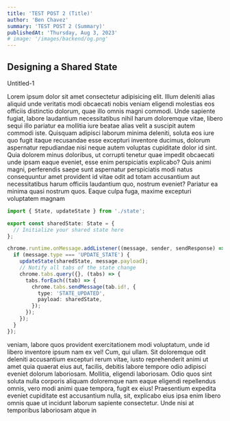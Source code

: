 ```yaml
---
title: 'TEST POST 2 (Title)'
author: 'Ben Chavez'
summary: 'TEST POST 2 (Summary)'
publishedAt: 'Thursday, Aug 3, 2023'
# image: '/images/backend/og.png'
---
```


## Designing a Shared State

Untitled-1

Lorem ipsum dolor sit amet consectetur adipisicing elit. Illum deleniti alias aliquid unde veritatis modi obcaecati nobis veniam eligendi molestias eos officiis distinctio dolorum, quae illo omnis magni commodi. Unde sapiente fugiat, labore laudantium necessitatibus nihil harum doloremque vitae, libero sequi illo pariatur ea mollitia iure beatae alias velit a suscipit autem commodi iste. Quisquam adipisci laborum minima deleniti, soluta eos iure quo fugit itaque recusandae esse excepturi inventore ducimus, dolorum aspernatur repudiandae nisi neque autem voluptas cupiditate dolor id sint. Quia dolorem minus doloribus, ut corrupti tenetur quae impedit obcaecati unde ipsam eaque eveniet, esse enim perspiciatis explicabo? Quis animi magni, perferendis saepe sunt aspernatur perspiciatis modi natus consequuntur amet provident id vitae odit ad totam accusantium aut necessitatibus harum officiis laudantium quo, nostrum eveniet? Pariatur ea minima quasi nostrum quos. Eaque culpa fuga, maxime excepturi voluptatem magnam

```ts title="background.ts"
import { State, updateState } from './state';

export const sharedState: State = {
  // Initialize your shared state here
};

chrome.runtime.onMessage.addListener((message, sender, sendResponse) => {
  if (message.type === 'UPDATE_STATE') {
    updateState(sharedState, message.payload);
    // Notify all tabs of the state change
    chrome.tabs.query({}, (tabs) => {
      tabs.forEach((tab) => {
        chrome.tabs.sendMessage(tab.id!, {
          type: 'STATE_UPDATED',
          payload: sharedState,
        });
      });
    });
  }
});
```

veniam, labore quos provident exercitationem modi voluptatum, unde id libero inventore ipsum nam ex vel! Cum, qui ullam. Sit doloremque odit deleniti accusantium excepturi rerum vitae, iusto reprehenderit animi ut amet quia quaerat eius aut, facilis, debitis labore tempore odio adipisci eveniet dolorum laboriosam. Mollitia, eligendi laboriosam. Odio quos sint soluta nulla corporis aliquam doloremque nam eaque eligendi repellendus omnis, vero modi animi quae tempora, fugit ex eius! Praesentium expedita eveniet cupiditate est accusantium nulla, sit, explicabo eius ipsa enim libero omnis quae ut incidunt laborum sapiente consectetur. Unde nisi at temporibus laboriosam atque in
